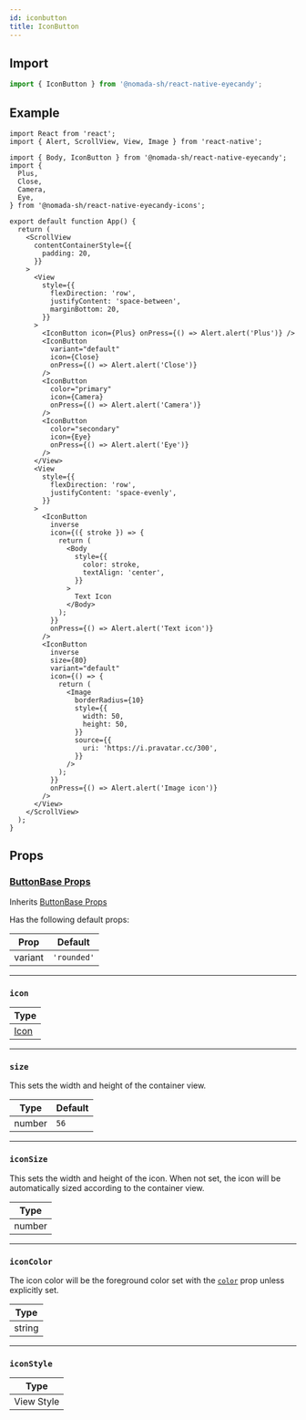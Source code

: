 ```yaml
---
id: iconbutton
title: IconButton
---
```


## Import

```jsx
import { IconButton } from '@nomada-sh/react-native-eyecandy';
```

## Example

```tsx
import React from 'react';
import { Alert, ScrollView, View, Image } from 'react-native';

import { Body, IconButton } from '@nomada-sh/react-native-eyecandy';
import {
  Plus,
  Close,
  Camera,
  Eye,
} from '@nomada-sh/react-native-eyecandy-icons';

export default function App() {
  return (
    <ScrollView
      contentContainerStyle={{
        padding: 20,
      }}
    >
      <View
        style={{
          flexDirection: 'row',
          justifyContent: 'space-between',
          marginBottom: 20,
        }}
      >
        <IconButton icon={Plus} onPress={() => Alert.alert('Plus')} />
        <IconButton
          variant="default"
          icon={Close}
          onPress={() => Alert.alert('Close')}
        />
        <IconButton
          color="primary"
          icon={Camera}
          onPress={() => Alert.alert('Camera')}
        />
        <IconButton
          color="secondary"
          icon={Eye}
          onPress={() => Alert.alert('Eye')}
        />
      </View>
      <View
        style={{
          flexDirection: 'row',
          justifyContent: 'space-evenly',
        }}
      >
        <IconButton
          inverse
          icon={({ stroke }) => {
            return (
              <Body
                style={{
                  color: stroke,
                  textAlign: 'center',
                }}
              >
                Text Icon
              </Body>
            );
          }}
          onPress={() => Alert.alert('Text icon')}
        />
        <IconButton
          inverse
          size={80}
          variant="default"
          icon={() => {
            return (
              <Image
                borderRadius={10}
                style={{
                  width: 50,
                  height: 50,
                }}
                source={{
                  uri: 'https://i.pravatar.cc/300',
                }}
              />
            );
          }}
          onPress={() => Alert.alert('Image icon')}
        />
      </View>
    </ScrollView>
  );
}
```

## Props

### [ButtonBase Props](buttonbase#props)

Inherits [ButtonBase Props](buttonbase#props)

Has the following default props:

| Prop    | Default     |
| ------- | ----------- |
| variant | `'rounded'` |

---

### `icon`

| Type             |
| ---------------- |
| [Icon](../icons) |

---

### `size`

This sets the width and height of the container view.

| Type   | Default |
| ------ | ------- |
| number | `56`    |

---

### `iconSize`

This sets the width and height of the icon. When not set, the icon will be automatically sized according to the container view.

| Type   |
| ------ |
| number |

---

### `iconColor`

The icon color will be the foreground color set with the [`color`](buttonbase#color) prop unless explicitly set.

| Type   |
| ------ |
| string |

---

### `iconStyle`

| Type       |
| ---------- |
| View Style |
